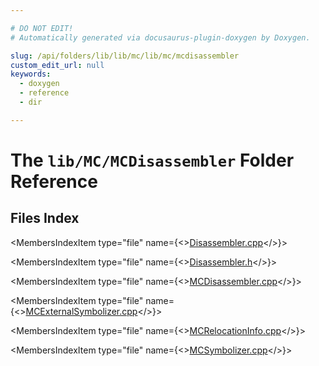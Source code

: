 ```yaml
---

# DO NOT EDIT!
# Automatically generated via docusaurus-plugin-doxygen by Doxygen.

slug: /api/folders/lib/lib/mc/lib/mc/mcdisassembler
custom_edit_url: null
keywords:
  - doxygen
  - reference
  - dir

---
```





# The `lib/MC/MCDisassembler` Folder Reference

<DoxygenPage pluginConfig={pluginConfig}>



## Files Index

<MembersIndex>

<MembersIndexItem
  type="file"
  name={<><a href="/docs/api/files/lib/lib/mc/lib/mc/mcdisassembler/disassembler-cpp">Disassembler.cpp</a></>}>
</MembersIndexItem>

<MembersIndexItem
  type="file"
  name={<><a href="/docs/api/files/lib/lib/mc/lib/mc/mcdisassembler/disassembler-h">Disassembler.h</a></>}>
</MembersIndexItem>

<MembersIndexItem
  type="file"
  name={<><a href="/docs/api/files/lib/lib/mc/lib/mc/mcdisassembler/mcdisassembler-cpp">MCDisassembler.cpp</a></>}>
</MembersIndexItem>

<MembersIndexItem
  type="file"
  name={<><a href="/docs/api/files/lib/lib/mc/lib/mc/mcdisassembler/mcexternalsymbolizer-cpp">MCExternalSymbolizer.cpp</a></>}>
</MembersIndexItem>

<MembersIndexItem
  type="file"
  name={<><a href="/docs/api/files/lib/lib/mc/lib/mc/mcdisassembler/mcrelocationinfo-cpp">MCRelocationInfo.cpp</a></>}>
</MembersIndexItem>

<MembersIndexItem
  type="file"
  name={<><a href="/docs/api/files/lib/lib/mc/lib/mc/mcdisassembler/mcsymbolizer-cpp">MCSymbolizer.cpp</a></>}>
</MembersIndexItem>

</MembersIndex>


</DoxygenPage>
